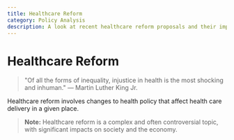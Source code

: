 ```yaml
---
title: Healthcare Reform
category: Policy Analysis
description: A look at recent healthcare reform proposals and their implications.
---
```


# Healthcare Reform

> "Of all the forms of inequality, injustice in health is the most shocking and inhuman." — Martin Luther King Jr.

Healthcare reform involves changes to health policy that affect health care delivery in a given place.

> **Note:** Healthcare reform is a complex and often controversial topic, with significant impacts on society and the economy.
